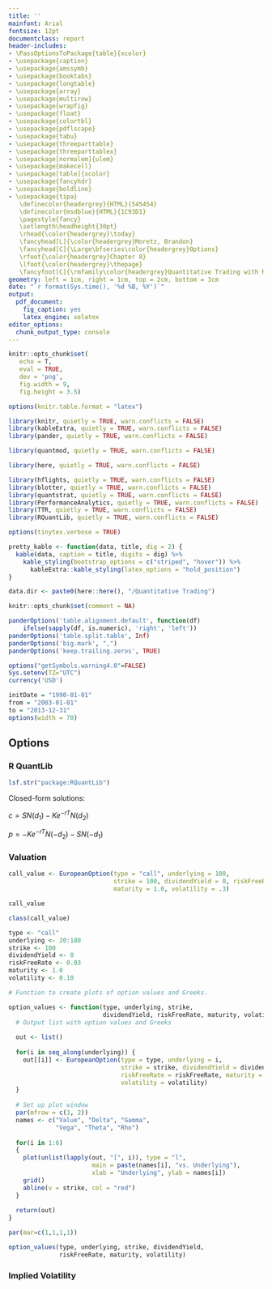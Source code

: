 ```yaml
---
title: ''
mainfont: Arial
fontsize: 12pt
documentclass: report
header-includes:
- \PassOptionsToPackage{table}{xcolor}
- \usepackage{caption}
- \usepackage{amssymb}
- \usepackage{booktabs}
- \usepackage{longtable}
- \usepackage{array}
- \usepackage{multirow}
- \usepackage{wrapfig}
- \usepackage{float}
- \usepackage{colortbl}
- \usepackage{pdflscape}
- \usepackage{tabu}
- \usepackage{threeparttable}
- \usepackage{threeparttablex}
- \usepackage[normalem]{ulem}
- \usepackage{makecell}
- \usepackage[table]{xcolor}
- \usepackage{fancyhdr}
- \usepackage{boldline}
- \usepackage{tipa}
   \definecolor{headergrey}{HTML}{545454}
   \definecolor{msdblue}{HTML}{1C93D1}
   \pagestyle{fancy}
   \setlength\headheight{30pt}
   \rhead{\color{headergrey}\today}
   \fancyhead[L]{\color{headergrey}Moretz, Brandon}
   \fancyhead[C]{\Large\bfseries\color{headergrey}Options}
   \rfoot{\color{headergrey}Chapter 8}
   \lfoot{\color{headergrey}\thepage}
   \fancyfoot[C]{\rmfamily\color{headergrey}Quantitative Trading with R}
geometry: left = 1cm, right = 1cm, top = 2cm, bottom = 3cm
date: "`r format(Sys.time(), '%d %B, %Y')`"
output:
  pdf_document:
    fig_caption: yes
    latex_engine: xelatex
editor_options: 
  chunk_output_type: console
---
```



```r

knitr::opts_chunk$set(
   echo = T, 
   eval = TRUE, 
   dev = 'png', 
   fig.width = 9, 
   fig.height = 3.5)

options(knitr.table.format = "latex")

```

```r

library(knitr, quietly = TRUE, warn.conflicts = FALSE)
library(kableExtra, quietly = TRUE, warn.conflicts = FALSE)
library(pander, quietly = TRUE, warn.conflicts = FALSE)

library(quantmod, quietly = TRUE, warn.conflicts = FALSE)

library(here, quietly = TRUE, warn.conflicts = FALSE)

library(hflights, quietly = TRUE, warn.conflicts = FALSE)
library(blotter, quietly = TRUE, warn.conflicts = FALSE)
library(quantstrat, quietly = TRUE, warn.conflicts = FALSE)
library(PerformanceAnalytics, quietly = TRUE, warn.conflicts = FALSE)
library(TTR, quietly = TRUE, warn.conflicts = FALSE)
library(RQuantLib, quietly = TRUE, warn.conflicts = FALSE)

options(tinytex.verbose = TRUE)

pretty_kable <- function(data, title, dig = 2) {
  kable(data, caption = title, digits = dig) %>%
    kable_styling(bootstrap_options = c("striped", "hover")) %>%
      kableExtra::kable_styling(latex_options = "hold_position")
}

data.dir <- paste0(here::here(), "/Quantitative Trading")
```

```r
knitr::opts_chunk$set(comment = NA)

panderOptions('table.alignment.default', function(df)
    ifelse(sapply(df, is.numeric), 'right', 'left'))
panderOptions('table.split.table', Inf)
panderOptions('big.mark', ",")
panderOptions('keep.trailing.zeros', TRUE)
```

```r
options("getSymbols.warning4.0"=FALSE)
Sys.setenv(TZ="UTC")
currency('USD')

initDate = "1990-01-01"
from = "2003-01-01"
to = "2013-12-31"
options(width = 70)
```

## Options

### R QuantLib

```r
lsf.str("package:RQuantLib")
```

Closed-form solutions:

$c = SN(d_1) - Ke^{-rT}N(d_2)$

$p = -Ke^{-rT}N(-d_2) - SN(-d_1)$

### Valuation

```r
call_value <- EuropeanOption(type = "call", underlying = 100,
                             strike = 100, dividendYield = 0, riskFreeRate = 0.03,
                             maturity = 1.0, volatility = .3)

call_value
```

```r
class(call_value)
```

```r
type <- "call"
underlying <- 20:180
strike <- 100
dividendYield <- 0
riskFreeRate <- 0.03
maturity <- 1.0
volatility <- 0.10

# Function to create plots of option values and Greeks.

option_values <- function(type, underlying, strike,
                          dividendYield, riskFreeRate, maturity, volatility) {
  # Output list with option values and Greeks
  
  out <- list()
  
  for(i in seq_along(underlying)) {
    out[[i]] <- EuropeanOption(type = type, underlying = i,
                               strike = strike, dividendYield = dividendYield,
                               riskFreeRate = riskFreeRate, maturity = maturity,
                               volatility = volatility)
  }
  
  # Set up plot window
  par(mfrow = c(3, 2))
  names <- c("Value", "Delta", "Gamma",
             "Vega", "Theta", "Rho")
  
  for(i in 1:6)
  {
    plot(unlist(lapply(out, "[", i)), type = "l",
                       main = paste(names[i], "vs. Underlying"),
                       xlab = "Underlying", ylab = names[i])
    grid()
    abline(v = strike, col = "red")
  }
  
  return(out)
}

```

```r
par(mar=c(1,1,1,1))

option_values(type, underlying, strike, dividendYield,
              riskFreeRate, maturity, volatility)
```

### Implied Volatility

```r

```


